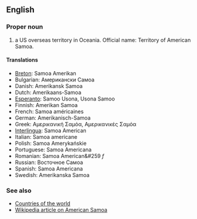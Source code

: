 ==English==

===Proper noun===

# a US overseas territory in Oceania. Official name: Territory of American Samoa.

====Translations====
*[[Breton]]: Samoa Amerikan
*Bulgarian: Американски Самоа
*Danish: Amerikansk Samoa
*Dutch: Amerikaans-Samoa
*[[Esperanto]]: Samoo Usona, Usona Samoo
*Finnish: Amerikan Samoa
*French: Samoa américaines
*German: Amerikanisch-Samoa
*Greek: Αμερικανική Σαμόα, Αμερικανικές Σαμόα
*[[Interlingua]]: Samoa American
*Italian: Samoa americane
*Polish: Samoa Amerykańskie
*Portuguese: Samoa Americana
*Romanian: Samoa American&#259 ''f''
*Russian: Восточное Самоа
*Spanish: Samoa Americana
*Swedish: Amerikanska Samoa

===See also===
*[[Countries of the world]]
*[[en:American Samoa|Wikipedia article on American Samoa]]